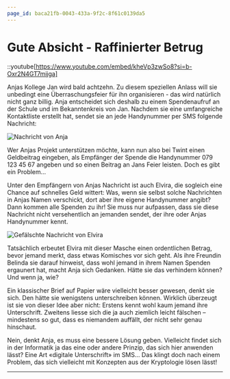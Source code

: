 ```yaml
---
page_id: baca21fb-0043-433a-9f2c-8f61c0139da5
---
```

# Gute Absicht - Raffinierter Betrug
::youtube[https://www.youtube.com/embed/kheVp3zwSo8?si=b-Oxr2N4GT7mijga]

Anjas Kollege Jan wird bald achtzehn. Zu diesem speziellen Anlass will sie unbedingt eine Überraschungsfeier für ihn organisieren - das wird natürlich nicht ganz billig. Anja entscheidet sich deshalb zu einem Spendenaufruf an der Schule und im Bekanntenkreis von Jan. Nachdem sie eine umfangreiche Kontaktliste erstellt hat, sendet sie an jede Handynummer per SMS folgende Nachricht:

![Nachricht von Anja](img/nachricht-anja.png)

Wer Anjas Projekt unterstützen möchte, kann nun also bei Twint einen Geldbeitrag eingeben, als Empfänger der Spende die Handynummer 079 123 45 67 angeben und so einen Beitrag an Jans Feier leisten. Doch es gibt ein Problem...

Unter den Empfängern von Anjas Nachricht ist auch Elvira, die sogleich eine Chance auf schnelles Geld wittert: Was, wenn sie selbst solche Nachrichten in Anjas Namen verschickt, dort aber ihre eigene Handynummer angibt? Dann kommen alle Spenden zu ihr! Sie muss nur aufpassen, dass sie diese Nachricht nicht versehentlich an jemanden sendet, der ihre oder Anjas Handynummer kennt.

![Gefälschte Nachricht von Elvira](img/nachricht-elvira.png)

Tatsächlich erbeutet Elvira mit dieser Masche einen ordentlichen Betrag, bevor jemand merkt, dass etwas Komisches vor sich geht. Als ihre Freundin Belinda sie darauf hinweist, dass wohl jemand in ihrem Namen Spenden ergaunert hat, macht Anja sich Gedanken. Hätte sie das verhindern können? Und wenn ja, wie?

Ein klassischer Brief auf Papier wäre vielleicht besser gewesen, denkt sie sich. Den hätte sie wenigstens unterschreiben können. Wirklich überzeugt ist sie von dieser Idee aber nicht: Erstens kennt wohl kaum jemand ihre Unterschrift. Zweitens liesse sich die ja auch ziemlich leicht fälschen – mindestens so gut, dass es niemandem auffällt, der nicht sehr genau hinschaut.

Nein, denkt Anja, es muss eine bessere Lösung geben. Vielleicht findet sich in der Informatik ja das eine oder andere Prinzip, das sich hier anwenden lässt? Eine Art «digitale Unterschrift» im SMS... Das klingt doch nach einem Problem, das sich vielleicht mit Konzepten aus der Kryptologie lösen lässt!

---

